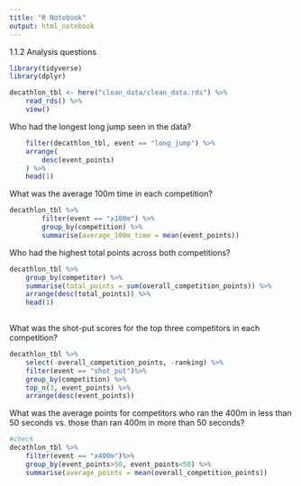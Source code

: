 ```yaml
---
title: "R Notebook"
output: html_notebook
---
```




1.1.2 Analysis questions

```r
library(tidyverse)
library(dplyr)

decathlon_tbl <- here("clean_data/clean_data.rds") %>%
    read_rds() %>% 
    view()
```


Who had the longest long jump seen in the data?
```r
    filter(decathlon_tbl, event == "long_jump") %>% 
    arrange(
        desc(event_points)
    ) %>% 
    head(1)
```


What was the average 100m time in each competition?
```r
decathlon_tbl %>% 
        filter(event == "x100m") %>% 
        group_by(competition) %>% 
        summarise(average_100m_time = mean(event_points))

```

Who had the highest total points across both competitions?
```r
decathlon_tbl %>% 
    group_by(competitor) %>%
    summarise(total_points = sum(overall_competition_points)) %>% 
    arrange(desc(total_points)) %>% 
    head(1)
    
```

What was the shot-put scores for the top three competitors in each competition?
```r
decathlon_tbl %>% 
    select(-overall_competition_points, -ranking) %>% 
    filter(event == "shot_put")%>% 
    group_by(competition) %>%
    top_n(3, event_points) %>% 
    arrange(desc(event_points))

```

What was the average points for competitors who ran the 400m in less than 50 seconds vs. those than ran 400m in more than 50 seconds?
```r
#check
decathlon_tbl %>% 
    filter(event == "x400m")%>%
    group_by(event_points>50, event_points<50) %>% 
    summarise(average_points = mean(overall_competition_points))
```

